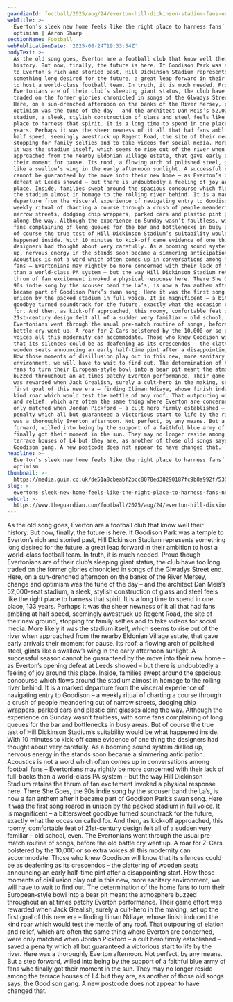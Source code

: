 ```yaml
---
guardianId: football/2025/aug/24/everton-hill-dickinson-stadium-fans-new-optimism
webTitle: >-
  Everton’s sleek new home feels like the right place to harness fans’ new
  optimism | Aaron Sharp
sectionName: Football
webPublicationDate: '2025-08-24T19:33:54Z'
bodyText: >-
  As the old song goes, Everton are a football club that know well their
  history. But now, finally, the future is here. If Goodison Park was a temple
  to Everton’s rich and storied past, Hill Dickinson Stadium represents
  something long desired for the future, a great leap forward in their ambition
  to host a world-class football team. In truth, it is much needed. Proud though
  Evertonians are of their club’s sleeping giant status, the club have too long
  traded on the former glories chronicled in songs of the Glwadys Street end.
  Here, on a sun-drenched afternoon on the banks of the River Mersey, change and
  optimism was the tune of the day – and the architect Dan Meis’s 52,000-seat
  stadium, a sleek, stylish construction of glass and steel feels like the right
  place to harness that spirit. It is a long time to spend in one place, 133
  years. Perhaps it was the sheer newness of it all that had fans ambling at
  half speed, seemingly awestruck up Regent Road, the site of their new ground,
  stopping for family selfies and to take videos for social media. More likely
  it was the stadium itself, which seems to rise out of the river when
  approached from the nearby Eldonian Village estate, that gave early arrivals
  their moment for pause. Its roof, a flowing arch of polished steel, glints
  like a swallow’s wing in the early afternoon sunlight. A successful season
  cannot be guaranteed by the move into their new home – as Everton’s opening
  defeat at Leeds showed – but there is undoubtedly a feeling of joy around this
  place. Inside, families swept around the spacious concourse which flows around
  the stadium almost in homage to the rolling river behind. It is a marked
  departure from the visceral experience of navigating entry to Goodison – a
  weekly ritual of charting a course through a crush of people meandering out of
  narrow streets, dodging chip wrappers, parked cars and plastic pint glasses
  along the way. Although the experience on Sunday wasn’t faultless, with some
  fans complaining of long queues for the bar and bottlenecks in busy areas. But
  of course the true test of Hill Dickinson Stadium’s suitability would be what
  happened inside. With 10 minutes to kick-off came evidence of one thing the
  designers had thought about very carefully. As a booming sound system dialled
  up, nervous energy in the stands soon became a simmering anticipation.
  Acoustics is not a word which often comes up in conversations among football
  fans – Evertonians may rightly be more concerned with their lack of full-backs
  than a world-class PA system – but the way Hill Dickinson Stadium retains the
  thrum of fan excitement invoked a physical response here. There She Goes, the
  90s indie song by the scouser band the La’s, is now a fan anthem after it
  became part of Goodison Park’s swan song. Here it was the first song roared in
  unison by the packed stadium in full voice. It is magnificent – a bittersweet
  goodbye turned soundtrack for the future, exactly what the occasion called
  for. And then, as kick-off approached, this roomy, comfortable feat of
  21st-century design felt all of a sudden very familiar – old school, even. The
  Evertonians went through the usual pre-match routine of songs, before the old
  battle cry went up. A roar for Z-Cars bolstered by the 10,000 or so extra
  voices all this modernity can accommodate. Those who knew Goodison will know
  that its silences could be as deafening as its crescendos – the clattering of
  wooden seats announcing an early half-time pint after a disappointing start.
  How those moments of disillusion play out in this new, more sanitary
  environment, we will have to wait to find out. The determination of the home
  fans to turn their European-style bowl into a bear pit meant the atmosphere
  buzzed throughout an at times patchy Everton performance. Their game effort
  was rewarded when Jack Grealish, surely a cult-hero in the making, set up the
  first goal of this new era – finding Iliman Ndiaye, whose finish induced the
  kind roar which would test the mettle of any roof. That outpouring of elation
  and relief, which are often the same thing where Everton are concerned, were
  only matched when Jordan Pickford – a cult hero firmly established – saved a
  penalty which all but guaranteed a victorious start to life by the river. Here
  was a thoroughly Everton afternoon. Not perfect, by any means. But a step
  forward, willed into being by the support of a faithful blue army of fans who
  finally got their moment in the sun. They may no longer reside among the
  terrace houses of L4 but they are, as another of those old songs says, the
  Goodison gang. A new postcode does not appear to have changed that.
headline: >-
  Everton’s sleek new home feels like the right place to harness fans’ new
  optimism
thumbnail: >-
  https://media.guim.co.uk/de51a8cbeabf2bcc8078ed38290187fc9b8a992f/535_0_5000_4000/500.jpg
slug: >-
  evertons-sleek-new-home-feels-like-the-right-place-to-harness-fans-new-optimism-or-aaron-sharp
webUrl: >-
  https://www.theguardian.com/football/2025/aug/24/everton-hill-dickinson-stadium-fans-new-optimism
---
```

As the old song goes, Everton are a football club that know well their history. But now, finally, the future is here. If Goodison Park was a temple to Everton’s rich and storied past, Hill Dickinson Stadium represents something long desired for the future, a great leap forward in their ambition to host a world-class football team. In truth, it is much needed. Proud though Evertonians are of their club’s sleeping giant status, the club have too long traded on the former glories chronicled in songs of the Glwadys Street end. Here, on a sun-drenched afternoon on the banks of the River Mersey, change and optimism was the tune of the day – and the architect Dan Meis’s 52,000-seat stadium, a sleek, stylish construction of glass and steel feels like the right place to harness that spirit. It is a long time to spend in one place, 133 years. Perhaps it was the sheer newness of it all that had fans ambling at half speed, seemingly awestruck up Regent Road, the site of their new ground, stopping for family selfies and to take videos for social media. More likely it was the stadium itself, which seems to rise out of the river when approached from the nearby Eldonian Village estate, that gave early arrivals their moment for pause. Its roof, a flowing arch of polished steel, glints like a swallow’s wing in the early afternoon sunlight. A successful season cannot be guaranteed by the move into their new home – as Everton’s opening defeat at Leeds showed – but there is undoubtedly a feeling of joy around this place. Inside, families swept around the spacious concourse which flows around the stadium almost in homage to the rolling river behind. It is a marked departure from the visceral experience of navigating entry to Goodison – a weekly ritual of charting a course through a crush of people meandering out of narrow streets, dodging chip wrappers, parked cars and plastic pint glasses along the way. Although the experience on Sunday wasn’t faultless, with some fans complaining of long queues for the bar and bottlenecks in busy areas. But of course the true test of Hill Dickinson Stadium’s suitability would be what happened inside. With 10 minutes to kick-off came evidence of one thing the designers had thought about very carefully. As a booming sound system dialled up, nervous energy in the stands soon became a simmering anticipation. Acoustics is not a word which often comes up in conversations among football fans – Evertonians may rightly be more concerned with their lack of full-backs than a world-class PA system – but the way Hill Dickinson Stadium retains the thrum of fan excitement invoked a physical response here. There She Goes, the 90s indie song by the scouser band the La’s, is now a fan anthem after it became part of Goodison Park’s swan song. Here it was the first song roared in unison by the packed stadium in full voice. It is magnificent – a bittersweet goodbye turned soundtrack for the future, exactly what the occasion called for. And then, as kick-off approached, this roomy, comfortable feat of 21st-century design felt all of a sudden very familiar – old school, even. The Evertonians went through the usual pre-match routine of songs, before the old battle cry went up. A roar for Z-Cars bolstered by the 10,000 or so extra voices all this modernity can accommodate. Those who knew Goodison will know that its silences could be as deafening as its crescendos – the clattering of wooden seats announcing an early half-time pint after a disappointing start. How those moments of disillusion play out in this new, more sanitary environment, we will have to wait to find out. The determination of the home fans to turn their European-style bowl into a bear pit meant the atmosphere buzzed throughout an at times patchy Everton performance. Their game effort was rewarded when Jack Grealish, surely a cult-hero in the making, set up the first goal of this new era – finding Iliman Ndiaye, whose finish induced the kind roar which would test the mettle of any roof. That outpouring of elation and relief, which are often the same thing where Everton are concerned, were only matched when Jordan Pickford – a cult hero firmly established – saved a penalty which all but guaranteed a victorious start to life by the river. Here was a thoroughly Everton afternoon. Not perfect, by any means. But a step forward, willed into being by the support of a faithful blue army of fans who finally got their moment in the sun. They may no longer reside among the terrace houses of L4 but they are, as another of those old songs says, the Goodison gang. A new postcode does not appear to have changed that.
